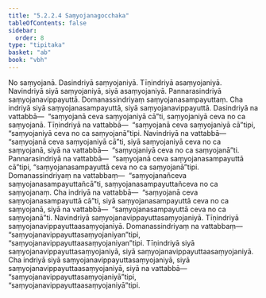 ```yaml
---
title: "5.2.2.4 Saṃyojanagocchaka"
tableOfContents: false
sidebar:
  order: 8
type: "tipitaka"
basket: "ab"
book: "vbh"
---
```



<DynamicBreadcrumb />

<Paragraph number="916" book="vbh">
No saṃyojanā. Dasindriyā saṃyojaniyā. Tīṇindriyā asaṃyojaniyā. Navindriyā siyā saṃyojaniyā, siyā asaṃyojaniyā. Pannarasindriyā saṃyojanavippayuttā. Domanassindriyaṃ saṃyojanasampayuttaṃ. Cha indriyā siyā saṃyojanasampayuttā, siyā saṃyojanavippayuttā. Dasindriyā na vattabbā—  “saṃyojanā ceva saṃyojaniyā cā”ti, saṃyojaniyā ceva no ca saṃyojanā. Tīṇindriyā na vattabbā—  “saṃyojanā ceva saṃyojaniyā cā”tipi, “saṃyojaniyā ceva no ca saṃyojanā”tipi. Navindriyā na vattabbā—  “saṃyojanā ceva saṃyojaniyā cā”ti, siyā saṃyojaniyā ceva no ca saṃyojanā, siyā na vattabbā—  “saṃyojaniyā ceva no ca saṃyojanā”ti.
</Paragraph>

<Paragraph number="917" book="vbh">
Pannarasindriyā na vattabbā—  “saṃyojanā ceva saṃyojanasampayuttā cā”tipi, “saṃyojanasampayuttā ceva no ca saṃyojanā”tipi. Domanassindriyaṃ na vattabbaṃ—  “saṃyojanañceva saṃyojanasampayuttañcā”ti, saṃyojanasampayuttañceva no ca saṃyojanaṃ. Cha indriyā na vattabbā—  “saṃyojanā ceva saṃyojanasampayuttā cā”ti, siyā saṃyojanasampayuttā ceva no ca saṃyojanā, siyā na vattabbā—  “saṃyojanasampayuttā ceva no ca saṃyojanā”ti.
</Paragraph>

<Paragraph number="918" book="vbh">
Navindriyā saṃyojanavippayuttasaṃyojaniyā. Tīṇindriyā saṃyojanavippayuttaasaṃyojaniyā. Domanassindriyaṃ na vattabbaṃ—  “saṃyojanavippayuttasaṃyojaniyan”tipi, “saṃyojanavippayuttaasaṃyojaniyan”tipi. Tīṇindriyā siyā saṃyojanavippayuttasaṃyojaniyā, siyā saṃyojanavippayuttaasaṃyojaniyā. Cha indriyā siyā saṃyojanavippayuttasaṃyojaniyā, siyā saṃyojanavippayuttaasaṃyojaniyā, siyā na vattabbā—  “saṃyojanavippayuttasaṃyojaniyā”tipi, “saṃyojanavippayuttaasaṃyojaniyā”tipi.
</Paragraph>